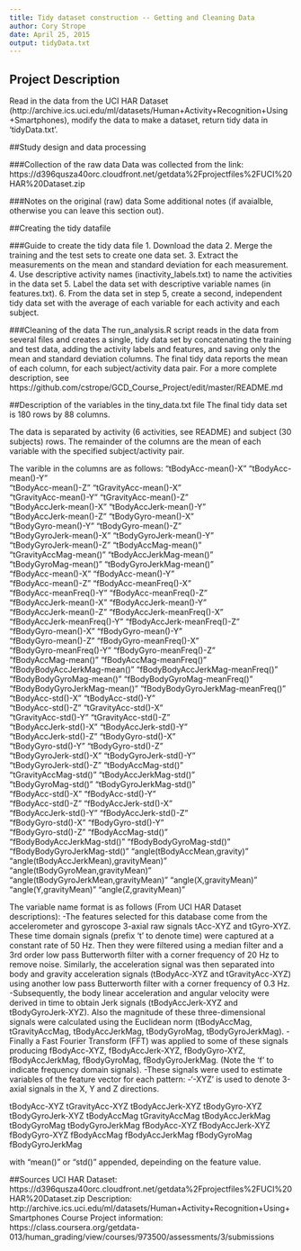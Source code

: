 ```yaml
---
title: Tidy dataset construction -- Getting and Cleaning Data
author: Cory Strope
date: April 25, 2015
output: tidyData.txt
---
```

 
## Project Description
Read in the data from the UCI HAR Dataset (http://archive.ics.uci.edu/ml/datasets/Human+Activity+Recognition+Using+Smartphones), modify the data to make a dataset, return tidy data in 'tidyData.txt'.

##Study design and data processing
 
###Collection of the raw data
Data was collected from the link:
https://d396qusza40orc.cloudfront.net/getdata%2Fprojectfiles%2FUCI%20HAR%20Dataset.zip

###Notes on the original (raw) data 
Some additional notes (if avaialble, otherwise you can leave this section out).
 
##Creating the tidy datafile
 
###Guide to create the tidy data file
1. Download the data
2. Merge the training and the test sets to create one data set.
3. Extract the measurements on the mean and standard deviation for each measurement. 
4. Use descriptive activity names (inactivity_labels.txt) to name the activities in the data set
5. Label the data set with descriptive variable names (in features.txt). 
6. From the data set in step 5, create a second, independent tidy data set with the average of each variable for each activity and each subject.

###Cleaning of the data
The run_analysis.R script reads in the data from several files and creates a single, tidy data set by concatenating the training and test data, adding the activity labels and features, and saving only the mean and standard deviation columns. The final tidy data reports the mean of each column, for each subject/activity data pair. 
For a more complete description, see https://github.com/cstrope/GCD_Course_Project/edit/master/README.md

##Description of the variables in the tiny_data.txt file
The final tidy data set is 180 rows by 88 columns. 

The data is separated by activity (6 activities, see README) and subject (30 subjects) rows. The remainder of the columns are the mean of each variable with the specified subject/activity pair.

The varible in the columns are as follows:
"tBodyAcc-mean()-X"                    "tBodyAcc-mean()-Y"                   
"tBodyAcc-mean()-Z"                    "tGravityAcc-mean()-X"                
"tGravityAcc-mean()-Y"                 "tGravityAcc-mean()-Z"                
"tBodyAccJerk-mean()-X"                "tBodyAccJerk-mean()-Y"               
"tBodyAccJerk-mean()-Z"                "tBodyGyro-mean()-X"                  
"tBodyGyro-mean()-Y"                   "tBodyGyro-mean()-Z"                  
"tBodyGyroJerk-mean()-X"               "tBodyGyroJerk-mean()-Y"              
"tBodyGyroJerk-mean()-Z"               "tBodyAccMag-mean()"                  
"tGravityAccMag-mean()"                "tBodyAccJerkMag-mean()"              
"tBodyGyroMag-mean()"                  "tBodyGyroJerkMag-mean()"             
"fBodyAcc-mean()-X"                    "fBodyAcc-mean()-Y"                   
"fBodyAcc-mean()-Z"                    "fBodyAcc-meanFreq()-X"               
"fBodyAcc-meanFreq()-Y"                "fBodyAcc-meanFreq()-Z"               
"fBodyAccJerk-mean()-X"                "fBodyAccJerk-mean()-Y"               
"fBodyAccJerk-mean()-Z"                "fBodyAccJerk-meanFreq()-X"           
"fBodyAccJerk-meanFreq()-Y"            "fBodyAccJerk-meanFreq()-Z"           
"fBodyGyro-mean()-X"                   "fBodyGyro-mean()-Y"                  
"fBodyGyro-mean()-Z"                   "fBodyGyro-meanFreq()-X"              
"fBodyGyro-meanFreq()-Y"               "fBodyGyro-meanFreq()-Z"              
"fBodyAccMag-mean()"                   "fBodyAccMag-meanFreq()"              
"fBodyBodyAccJerkMag-mean()"           "fBodyBodyAccJerkMag-meanFreq()"      
"fBodyBodyGyroMag-mean()"              "fBodyBodyGyroMag-meanFreq()"         
"fBodyBodyGyroJerkMag-mean()"          "fBodyBodyGyroJerkMag-meanFreq()"     
"tBodyAcc-std()-X"                     "tBodyAcc-std()-Y"                    
"tBodyAcc-std()-Z"                     "tGravityAcc-std()-X"                 
"tGravityAcc-std()-Y"                  "tGravityAcc-std()-Z"                 
"tBodyAccJerk-std()-X"                 "tBodyAccJerk-std()-Y"                
"tBodyAccJerk-std()-Z"                 "tBodyGyro-std()-X"                   
"tBodyGyro-std()-Y"                    "tBodyGyro-std()-Z"                   
"tBodyGyroJerk-std()-X"                "tBodyGyroJerk-std()-Y"               
"tBodyGyroJerk-std()-Z"                "tBodyAccMag-std()"                   
"tGravityAccMag-std()"                 "tBodyAccJerkMag-std()"               
"tBodyGyroMag-std()"                   "tBodyGyroJerkMag-std()"              
"fBodyAcc-std()-X"                     "fBodyAcc-std()-Y"                    
"fBodyAcc-std()-Z"                     "fBodyAccJerk-std()-X"                
"fBodyAccJerk-std()-Y"                 "fBodyAccJerk-std()-Z"                
"fBodyGyro-std()-X"                    "fBodyGyro-std()-Y"                   
"fBodyGyro-std()-Z"                    "fBodyAccMag-std()"                   
"fBodyBodyAccJerkMag-std()"            "fBodyBodyGyroMag-std()"              
"fBodyBodyGyroJerkMag-std()"           "angle(tBodyAccMean,gravity)"         
"angle(tBodyAccJerkMean),gravityMean)" "angle(tBodyGyroMean,gravityMean)"    
"angle(tBodyGyroJerkMean,gravityMean)" "angle(X,gravityMean)"                
"angle(Y,gravityMean)"                  "angle(Z,gravityMean)"    

The variable name format is as follows (From UCI HAR Dataset descriptions):
-The features selected for this database come from the accelerometer and gyroscope 3-axial raw signals tAcc-XYZ and tGyro-XYZ. These time domain signals (prefix 't' to denote time) were captured at a constant rate of 50 Hz. Then they were filtered using a median filter and a 3rd order low pass Butterworth filter with a corner frequency of 20 Hz to remove noise. Similarly, the acceleration signal was then separated into body and gravity acceleration signals (tBodyAcc-XYZ and tGravityAcc-XYZ) using another low pass Butterworth filter with a corner frequency of 0.3 Hz.
-Subsequently, the body linear acceleration and angular velocity were derived in time to obtain Jerk signals (tBodyAccJerk-XYZ and tBodyGyroJerk-XYZ). Also the magnitude of these three-dimensional signals were calculated using the Euclidean norm (tBodyAccMag, tGravityAccMag, tBodyAccJerkMag, tBodyGyroMag, tBodyGyroJerkMag).
-Finally a Fast Fourier Transform (FFT) was applied to some of these signals producing fBodyAcc-XYZ, fBodyAccJerk-XYZ, fBodyGyro-XYZ, fBodyAccJerkMag, fBodyGyroMag, fBodyGyroJerkMag. (Note the 'f' to indicate frequency domain signals).
-These signals were used to estimate variables of the feature vector for each pattern:
-'-XYZ' is used to denote 3-axial signals in the X, Y and Z directions.

tBodyAcc-XYZ
tGravityAcc-XYZ
tBodyAccJerk-XYZ
tBodyGyro-XYZ
tBodyGyroJerk-XYZ
tBodyAccMag
tGravityAccMag
tBodyAccJerkMag
tBodyGyroMag
tBodyGyroJerkMag
fBodyAcc-XYZ
fBodyAccJerk-XYZ
fBodyGyro-XYZ
fBodyAccMag
fBodyAccJerkMag
fBodyGyroMag
fBodyGyroJerkMag

with "mean()" or "std()" appended, depeinding on the feature value. 

##Sources
UCI HAR Dataset: https://d396qusza40orc.cloudfront.net/getdata%2Fprojectfiles%2FUCI%20HAR%20Dataset.zip
Description: http://archive.ics.uci.edu/ml/datasets/Human+Activity+Recognition+Using+Smartphones 
Course Project information: https://class.coursera.org/getdata-013/human_grading/view/courses/973500/assessments/3/submissions

